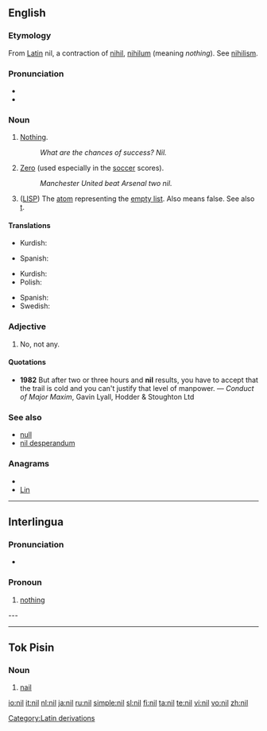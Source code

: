 {{also|Nil|níl|Níl|Nîl|-nil-|ni-l}}
==English==

===Etymology===
From [[w:Latin|Latin]] nil, a contraction of [[nihil]], [[nihilum]] (meaning ''nothing''). See [[nihilism]].

===Pronunciation===
* {{IPA|/nɪl/}}
* {{rhymes|ɪl}}

===Noun===
{{en-noun}}

# [[nothing|Nothing]].
#: ''What are the chances of success?  Nil.''
# [[zero|Zero]] (used especially in the [[soccer]] scores).
#: ''Manchester United beat Arsenal two nil.''
# {{programming}} ([[LISP]]) The [[atom]] representing the [[empty list]]. Also means false. See also [[t]].

====Translations====
{{trans-top|nothing}}
* Kurdish: {{ku-Arab|[[هیچ]]}}
{{trans-mid}}
* Spanish: {{t+|es|nada}}
{{trans-bottom}}

{{trans-top|zero (used especially in the soccer scores)}}
* Kurdish: {{ku-Arab|[[هیچ]]}}
* Polish: {{t+|pl|zero}}
{{trans-mid}}
* Spanish: {{t+|es|cero}}
* Swedish: {{t+|sv|noll}}
{{trans-bottom}}

{{trans-top|(LISP) atom representing the empty list}}
{{trans-mid}}
{{trans-bottom}}

===Adjective===
{{en-adj|-}}

# No, not any.

====Quotations====
* '''1982''' But after two or three hours and '''nil''' results, you have to accept that the trail is cold and you can't justify that level of manpower. &mdash; ''Conduct of Major Maxim'', Gavin Lyall, Hodder & Stoughton Ltd

===See also===
* [[null]]
* [[nil desperandum]]

===Anagrams===
* {{alphagram|iln}}
* [[Lin#English|Lin]]

[[Category:Latin derivations]]

----

==Interlingua==

===Pronunciation===
* {{SAMPA|/nil/}}

===Pronoun===
{{infl|ia|pronoun}}  {{context|Indefinite pronoun}}

# [[nothing]]

---

----

==Tok Pisin==

===Noun===
{{infl|tpi|noun}}

# [[nail]]

[[io:nil]]
[[it:nil]]
[[nl:nil]]
[[ja:nil]]
[[ru:nil]]
[[simple:nil]]
[[sl:nil]]
[[fi:nil]]
[[ta:nil]]
[[te:nil]]
[[vi:nil]]
[[vo:nil]]
[[zh:nil]]